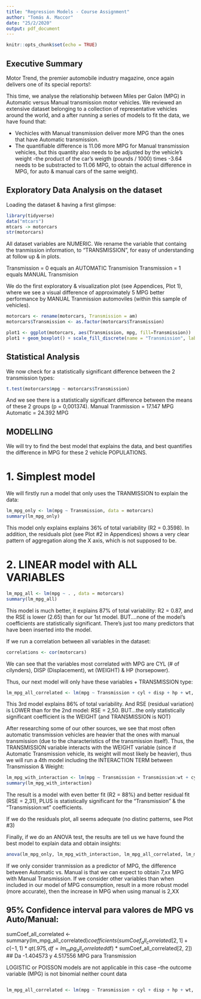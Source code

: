 ```yaml
---
title: "Regression Models - Course Assignment"
author: "Tomás A. Maccor"
date: "25/2/2020"
output: pdf_document
---
```


```r
knitr::opts_chunk$set(echo = TRUE)
```

## Executive Summary

Motor Trend, the premier automobile industry magazine, once again delivers one of its special reports!:

This time, we analyse the relationship between Miles per Galon (MPG) in Automatic versus Manual transmission motor vehicles. 
We reviewed an extensive dataset belonging to a collection of representative vehicles around the world, and a after running a series of models to fit the data, we have found that:

- Vechicles with Manual transmission deliver more MPG than the ones that have Automatic transmission.
- The quantifiable difference is 11.06 more MPG for Manual transmission vehicles, but this quantity also needs to be adjusted by the vehicle's weight -the product of the car's weigth (pounds / 1000) times -3.64 needs to be substracted to 11.06 MPG, to obtain the actual difference in MPG, for auto & manual cars of the same weight).


## Exploratory Data Analysis on the dataset

Loading the dataset & having a first glimpse:

```r
library(tidyverse)
data("mtcars")
mtcars -> motorcars
str(motorcars)
```

All dataset variables are NUMERIC.
We rename the variable that containg the tranmission information, to "TRANSMISSION", for easy of understanding at follow up & in plots.

Transmission = 0 equals an AUTOMATIC Transmision
Transmission = 1 equals MANUAL Transmision

We do the first exploratory & visualization plot (see Appendices, Plot 1), where we see a visual 
difference of approximately 5 MPG better performance by MANUAL Tranmission automoviles (within this sample of vehicles).

```r
motorcars <- rename(motorcars, Transmission = am)
motorcars$Transmission <- as.factor(motorcars$Transmission)

plot1 <- ggplot(motorcars, aes(Transmission, mpg, fill=Transmission))
plot1 + geom_boxplot() + scale_fill_discrete(name = "Transmission", labels = c("Automatic", "Manual"))
```

## Statistical Analysis 

We now check for a statistically significant difference between the 2 transmission types: 

```r
t.test(motorcars$mpg ~ motorcars$Transmission)
```

And we see there is a statistically significant difference between the means of these 2 groups (p = 0,001374).
Manual Tranmission = 17.147 MPG
Automatic = 24.392 MPG


## MODELLING

We will try to find the best model that explains the data, and best quantifies the difference in MPG for these 2 vehicle POPULATIONS.

# 1. Simplest model
We will firstly run a model that only uses the TRANMISSION to explain the data:

```r
lm_mpg_only <- lm(mpg ~ Transmission, data = motorcars)  
summary(lm_mpg_only)
```

This model only explains explains 36% of total variability (R2 = 0.3598). In addition, the residuals plot (see Plot #2 in Appendices) shows a very clear pattern of aggregation along the X axis, which is not supposed to be.

# 2. LINEAR model with ALL VARIABLES

```r
lm_mpg_all <- lm(mpg ~ . , data = motorcars)  
summary(lm_mpg_all)
```

This model is much better, it explains 87% of total variability: R2 = 0.87, and the RSE is lower (2.65) than for our 1st model. 
BUT....none of the model's coefficients are statistically significant. There's just too many predictors that have been inserted into the model.

If we run a correlation between all variables in the dataset:

```r
correlations <- cor(motorcars)
```

We can see that the variables most correlated with MPG are CYL (# of cilynders), DISP (Displacement), wt (WEIGHT) & HP (horsepower).  

Thus, our next model will only have these variables + TRANSMISSION type:


```r
lm_mpg_all_correlated <- lm(mpg ~ Transmission + cyl + disp + hp + wt, data = motorcars)
```

This 3rd model explains 86% of total variability.  And RSE (residual variation) is LOWER than 
for the 2nd model: RSE = 2,50.
BUT...the only statistically significant coefficient is the WEIGHT  (and TRANSMISSION is NOT)

After researching some of our other sources, we see that most often automatic transmission vehicles are heavier that the ones with manual transmission (due to the characteristics of the transmission itself). Thus, the TRANSMISSION variable interacts with the WEIGHT variable (since if Automatic Transmission vehicle, its weight will most likely be heavier), thus we will run a 4th model including the INTERACTION TERM between Transmission & Weight: 


```r
lm_mpg_with_interaction <- lm(mpg ~ Transmission + Transmission:wt + cyl + disp + hp + wt, data = motorcars)
summary(lm_mpg_with_interaction)
```

The result is a model with even better fit (R2 = 88%) and better residual fit (RSE = 2,31), PLUS is statistically significant for the "Transmission" & the "Transmission:wt" coefficients.

If we do the residuals plot, all seems adequate (no distinc patterns, see Plot #3)

Finally, if we do an ANOVA test, the results are tell us we have found the best model to explain data and obtain insights:



```r
anova(lm_mpg_only, lm_mpg_with_interaction, lm_mpg_all_correlated, lm_mpg_all)
```

If we only consider tranmission as a predictor of MPG, the difference between Automatic vs. Manual
is that we can expect to obtain 7,xx  MPG with Manual Transmission.
If we consider other variables than when included in our model of MPG consumption, result in a
more robust model (more accurate), then the increase in MPG when using manual is 2,XX

## 95% Confidence interval para valores de MPG vs Auto/Manual:
sumCoef_all_correlated <- summary(lm_mpg_all_correlated)$coefficients
(sumCoef_all_correlated[2,1] + c(-1, 1) * qt(.975, df = lm_mpg_all_correlated$df) * sumCoef_all_correlated[2, 2])
## Da -1.404573 y 4.517556  MPG para Transmission  


LOGISTIC or POISSON models are not applicable in this case  --the outcome variable (MPG) is not
binomial neither count data

```r



```



```r
lm_mpg_all_correlated <- lm(mpg ~ Transmission + cyl + disp + hp + wt, data = motorcars)
```

